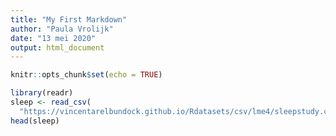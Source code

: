 ```yaml
---
title: "My First Markdown"
author: "Paula Vrolijk"
date: "13 mei 2020"
output: html_document
---
```


```r
knitr::opts_chunk$set(echo = TRUE)

```

```r
library(readr)
sleep <- read_csv(
  "https://vincentarelbundock.github.io/Rdatasets/csv/lme4/sleepstudy.csv")
head(sleep)
```